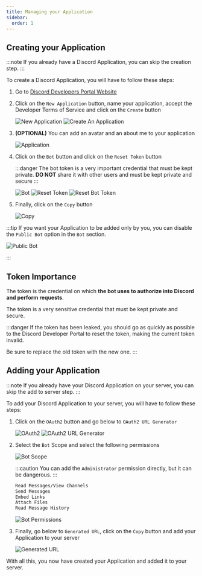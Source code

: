```yaml
---
title: Managing your Application
sidebar:
  order: 1
---
```



## Creating your Application

:::note
If you already have a Discord Application, you can skip the creation step.
:::

To create a Discord Application, you will have to follow these steps:

<Steps>

1. Go to <a href="https://discord.com/developers/applications" target="_blank">Discord Developers Portal Website</a>

2. Click on the `New Application` button, name your application, accept the Developer Terms of Service and click on the `Create` button

   ![New Application](../../../assets/images/managing-your-application/NewApplicationButton.webp)
   ![Create An Application](../../../assets/images/managing-your-application/CreateAnApplication.webp)

3. **(OPTIONAL)** You can add an avatar and an about me to your application

   ![Application](../../../assets/images/managing-your-application/Application.webp)

4. Click on the `Bot` button and click on the `Reset Token` button

   :::danger
   The bot token is a very important credential that must be kept private. **DO NOT** share it with other users and must be kept private and secure
   :::

   ![Bot](../../../assets/images/managing-your-application/BotButton.webp)
   ![Reset Token](../../../assets/images/managing-your-application/ResetTokenButton.webp)
   ![Reset Bot Token](../../../assets/images/managing-your-application/ResetBotToken.webp)

5. Finally, click on the `Copy` button

   ![Copy](../../../assets/images/managing-your-application/CopyButton.webp)

</Steps>

:::tip
If you want your Application to be added only by you, you can disable the `Public Bot` option in the `Bot` section.

![Public Bot](../../../assets/images/managing-your-application/PublicBotOption.webp)

:::

## Token Importance

The token is the credential on which **the bot uses to authorize into Discord and perform requests**.

The token is a very sensitive credential that must be kept private and secure.

:::danger
If the token has been leaked, you should go as quickly as possible to the Discord Developer Portal to reset the token, making the current token invalid.

Be sure to replace the old token with the new one.
:::

## Adding your Application

:::note
If you already have your Discord Application on your server, you can skip the add to server step.
:::

To add your Discord Application to your server, you will have to follow these steps:

<Steps>

1. Click on the `OAuth2` button and go below to `OAuth2 URL Generator`

   ![OAuth2](../../../assets/images/managing-your-application/OAuth2Button.webp)
   ![OAuth2 URL Generator](../../../assets/images/managing-your-application/OAuth2URLGenerator.webp)

2. Select the `Bot` Scope and select the following permissions

   ![Bot Scope](../../../assets/images/managing-your-application/BotScopeButton.webp)

   :::caution
   You can add the `Administrator` permission directly, but it can be dangerous.
   :::

   ```txt title="Secure permissions for your bot" frame="terminal"
   Read Messages/View Channels
   Send Messages
   Embed Links
   Attach Files
   Read Message History
   ```

   ![Bot Permissions](../../../assets/images/managing-your-application/BotPermissions.webp)

3. Finally, go below to `Generated URL`, click on the `Copy` button and add your Application to your server

   ![Generated URL](../../../assets/images/managing-your-application/GeneratedURL.webp)

</Steps>

With all this, you now have created your Application and added it to your server.
